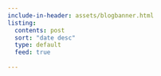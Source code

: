 ```yaml
---
include-in-header: assets/blogbanner.html
listing:
  contents: post
  sort: "date desc"
  type: default
  feed: true
  
---
```



<body onload="document.body.style.opacity=&#39;1&#39;">
